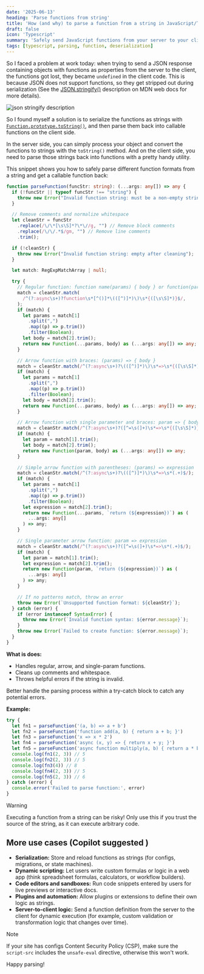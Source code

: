```yaml
---
date: '2025-06-13'
heading: 'Parse functions from string'
title: 'How (and why) to parse a function from a string in JavaScript/TypeScript'
draft: false
icon: 'Typescript'
summary: 'Safely send JavaScript functions from your server to your client by serializing them as strings, then parsing them back into callable functions on the client side.'
tags: [typescript, parsing, function, deserialization]
---
```


So I faced a problem at work today: when trying to send a JSON response containing objects with functions as properties from the server to the client,
the functions got lost, they became `undefined` in the client code.
This is because JSON does not support functions, so they get stripped out during serialization (See the [JSON.stringify()](https://developer.mozilla.org/en-US/docs/Web/JavaScript/Reference/Global_Objects/JSON/stringify#description) description on MDN web docs for more details).

![json stringify description](/static/images/json-stringify-description.png)

So I found myself a solution is to serialize the functions as strings with [`Function.prototype.toString()`](https://developer.mozilla.org/en-US/docs/Web/JavaScript/Reference/Global_Objects/Function/toString),
and then parse them back into callable functions on the client side.

In the server side, you can simply process your object and convert the functions to strings with the `toString()` method.
And on the client side, you need to parse those strings back into functions with a pretty handy utility.

This snippet shows you how to safely parse different function formats from a string and get a callable function back:

```ts:parse-function.ts
function parseFunction(funcStr: string): (...args: any[]) => any {
  if (!funcStr || typeof funcStr !== "string") {
    throw new Error("Invalid function string: must be a non-empty string");
  }

  // Remove comments and normalize whitespace
  let cleanStr = funcStr
    .replace(/\/\*[\s\S]*?\*\//g, "") // Remove block comments
    .replace(/\/\/.*$/gm, "") // Remove line comments
    .trim();

  if (!cleanStr) {
    throw new Error("Invalid function string: empty after cleaning");
  }

  let match: RegExpMatchArray | null;

  try {
    // Regular function: function name(params) { body } or function(params) { body }
    match = cleanStr.match(
      /^(?:async\s+)?function\s*[^()]*\(([^)]*)\)\s*{([\s\S]*)}$/,
    );
    if (match) {
      let params = match[1]
        .split(",")
        .map((p) => p.trim())
        .filter(Boolean);
      let body = match[2].trim();
      return new Function(...params, body) as (...args: any[]) => any;
    }

    // Arrow function with braces: (params) => { body }
    match = cleanStr.match(/^(?:async\s+)?\(([^)]*)\)\s*=>\s*{([\s\S]*)}$/);
    if (match) {
      let params = match[1]
        .split(",")
        .map((p) => p.trim())
        .filter(Boolean);
      let body = match[2].trim();
      return new Function(...params, body) as (...args: any[]) => any;
    }

    // Arrow function with single parameter and braces: param => { body }
    match = cleanStr.match(/^(?:async\s+)?([^=\s(]+)\s*=>\s*{([\s\S]*)}$/);
    if (match) {
      let param = match[1].trim();
      let body = match[2].trim();
      return new Function(param, body) as (...args: any[]) => any;
    }

    // Simple arrow function with parentheses: (params) => expression
    match = cleanStr.match(/^(?:async\s+)?\(([^)]*)\)\s*=>\s*(.+)$/);
    if (match) {
      let params = match[1]
        .split(",")
        .map((p) => p.trim())
        .filter(Boolean);
      let expression = match[2].trim();
      return new Function(...params, `return (${expression})`) as (
        ...args: any[]
      ) => any;
    }

    // Single parameter arrow function: param => expression
    match = cleanStr.match(/^(?:async\s+)?([^=\s(]+)\s*=>\s*(.+)$/);
    if (match) {
      let param = match[1].trim();
      let expression = match[2].trim();
      return new Function(param, `return (${expression})`) as (
        ...args: any[]
      ) => any;
    }

    // If no patterns match, throw an error
    throw new Error(`Unsupported function format: ${cleanStr}`);
  } catch (error) {
    if (error instanceof SyntaxError) {
      throw new Error(`Invalid function syntax: ${error.message}`);
    }
    throw new Error(`Failed to create function: ${error.message}`);
  }
}
```

**What is does:**

- Handles regular, arrow, and single-param functions.
- Cleans up comments and whitespace.
- Throws helpful errors if the string is invalid.

Better handle the parsing process within a try-catch block to catch any potential errors.

**Example:**

```ts
try {
  let fn1 = parseFunction('(a, b) => a + b')
  let fn2 = parseFunction('function add(a, b) { return a + b; }')
  let fn3 = parseFunction('x => x * 2')
  let fn4 = parseFunction('async (x, y) => { return x + y; }')
  let fn5 = parseFunction('async function multiply(a, b) { return a * b; }')
  console.log(fn1(2, 3)) // 5
  console.log(fn2(2, 3)) // 5
  console.log(fn3(4)) // 8
  console.log(fn4(2, 3)) // 5
  console.log(fn5(2, 3)) // 6
} catch (error) {
  console.error('Failed to parse function:', error)
}
```

> [!WARNING]  
> Executing a function from a string can be risky! Only use this if you trust the source of the string, as it can execute arbitrary code.

## More use cases (Copilot suggested <Twemoji emoji="robot" />)

- **Serialization:** Store and reload functions as strings (for configs, migrations, or state machines).
- **Dynamic scripting:** Let users write custom formulas or logic in a web app (think spreadsheet formulas, calculators, or workflow builders).
- **Code editors and sandboxes:** Run code snippets entered by users for live previews or interactive docs.
- **Plugins and automation:** Allow plugins or extensions to define their own logic as strings.
- **Server-to-client logic:** Send a function definition from the server to the client for dynamic execution (for example, custom validation or transformation logic that changes over time).

> [!NOTE]
> If your site has configs Content Security Policy (CSP), make sure the `script-src` includes the `unsafe-eval` directive, otherwise this won't work.

Happy parsing! <Twemoji emoji="clinking-beer-mugs" />
